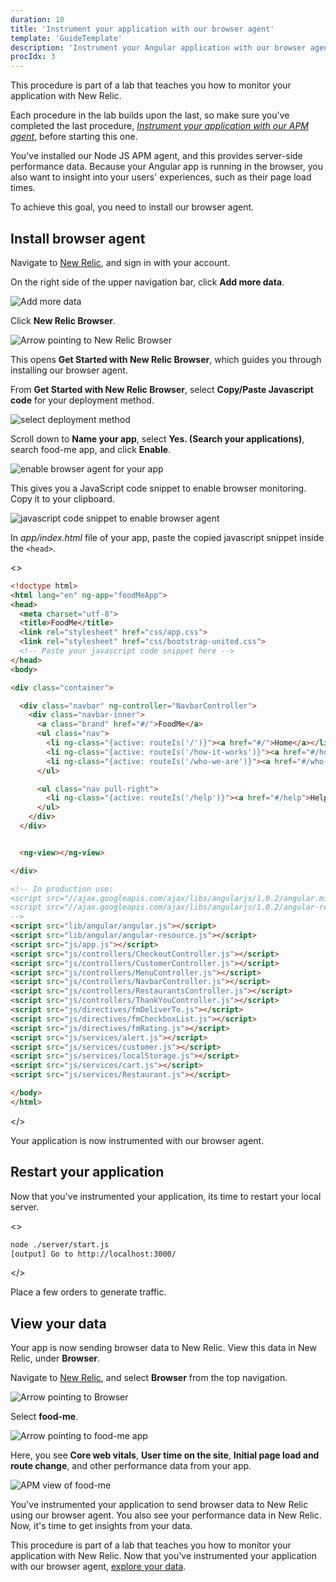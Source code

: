 ```yaml
---
duration: 10
title: 'Instrument your application with our browser agent'
template: 'GuideTemplate'
description: 'Instrument your Angular application with our browser agent'
procIdx: 3
---
```


<Callout variant="course" title="lab">

This procedure is part of a lab that teaches you how to monitor your application with New Relic.

Each procedure in the lab builds upon the last, so make sure you've completed the last procedure, [_Instrument your application with our APM agent_](/collect-data/monitor-your-application/install-apm), before starting this one.

</Callout>

You've installed our Node JS APM agent, and this provides server-side performance data. Because your Angular app is running in the browser, you also want to insight into your users' experiences, such as their page load times.

To achieve this goal, you need to install our browser agent.

## Install browser agent

<Steps>

<Step>

Navigate to [New Relic](https://one.newrelic.com/), and sign in with your account.

</Step>

<Step>

On the right side of the upper navigation bar, click **Add more data**.

![Add more data](../../../images/foodme/add-more-data.png)

</Step>

<Step>

Click **New Relic Browser**.

![Arrow pointing to New Relic Browser](../../../images/foodme/newrelic-browser.png)

This opens **Get Started with New Relic Browser**, which guides you through installing our browser agent.

</Step>

<Step>

From **Get Started with New Relic Browser**, select **Copy/Paste Javascript code** for your deployment method.

![select deployment method](../../../images/foodme/select-deployment-method.png)

Scroll down to **Name your app**, select **Yes. (Search your applications)**, search food-me app, and click **Enable**.

![enable browser agent for your app](../../../images/foodme/enable-browser.png)

This gives you a JavaScript code snippet to enable browser monitoring. Copy it to your clipboard.

![javascript code snippet to enable browser agent](../../../images/foodme/browser-code-snippet.png)

</Step>

<Step>

In _app/index.html_ file of your app, paste the copied javascript snippet inside the `<head>`.

<>

```html lineHighlight=8 fileName=app/index.html
<!doctype html>
<html lang="en" ng-app="foodMeApp">
<head>
  <meta charset="utf-8">
  <title>FoodMe</title>
  <link rel="stylesheet" href="css/app.css">
  <link rel="stylesheet" href="css/bootstrap-united.css">
  <!-- Paste your javascript code snippet here -->
</head>
<body>

<div class="container">

  <div class="navbar" ng-controller="NavbarController">
    <div class="navbar-inner">
      <a class="brand" href="#/">FoodMe</a>
      <ul class="nav">
        <li ng-class="{active: routeIs('/')}"><a href="#/">Home</a></li>
        <li ng-class="{active: routeIs('/how-it-works')}"><a href="#/how-it-works">How it works</a></li>
        <li ng-class="{active: routeIs('/who-we-are')}"><a href="#/who-we-are">Who we are</a></li>
      </ul>

      <ul class="nav pull-right">
        <li ng-class="{active: routeIs('/help')}"><a href="#/help">Help</a></li>
      </ul>
    </div>
  </div>


  <ng-view></ng-view>

</div>

<!-- In production use:
<script src="//ajax.googleapis.com/ajax/libs/angularjs/1.0.2/angular.min.js"></script>
<script src="//ajax.googleapis.com/ajax/libs/angularjs/1.0.2/angular-resource.min.js"></script>
-->
<script src="lib/angular/angular.js"></script>
<script src="lib/angular/angular-resource.js"></script>
<script src="js/app.js"></script>
<script src="js/controllers/CheckoutController.js"></script>
<script src="js/controllers/CustomerController.js"></script>
<script src="js/controllers/MenuController.js"></script>
<script src="js/controllers/NavbarController.js"></script>
<script src="js/controllers/RestaurantsController.js"></script>
<script src="js/controllers/ThankYouController.js"></script>
<script src="js/directives/fmDeliverTo.js"></script>
<script src="js/directives/fmCheckboxList.js"></script>
<script src="js/directives/fmRating.js"></script>
<script src="js/services/alert.js"></script>
<script src="js/services/customer.js"></script>
<script src="js/services/localStorage.js"></script>
<script src="js/services/cart.js"></script>
<script src="js/services/Restaurant.js"></script>

</body>
</html>

```

</>

Your application is now instrumented with our browser agent.

</Step>

</Steps>

## Restart your application

Now that you've instrumented your application, its time to restart your local server.

<>

```bash
node ./server/start.js
[output] Go to http://localhost:3000/
```

</>

Place a few orders to generate traffic.

## View your data

Your app is now sending browser data to New Relic. View this data in New Relic, under **Browser**.

<Steps>

<Step>

Navigate to [New Relic](https://one.newrelic.com/), and select **Browser** from the top navigation.

![Arrow pointing to Browser](../../../images/foodme/browser-app.png)

</Step>

<Step>

Select **food-me**.

![Arrow pointing to food-me app](../../../images/foodme/view-food-me-browser.png)

Here, you see **Core web vitals**, **User time on the site**, **Initial page load and route change**, and other performance data from your app.

![APM view of food-me](../../../images/foodme/food-me-browser-app.png)

</Step>

</Steps>

You've instrumented your application to send browser data to New Relic using our browser agent. You also see your performance data in New Relic. Now, it's time to get insights from your data.

<Callout variant="course" title="lab">

This procedure is part of a lab that teaches you how to monitor your application with New Relic. Now that you've instrumented your application with our browser agent, [explore your data](/collect-data/monitor-your-application/explore-your-data).

</Callout>